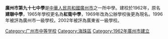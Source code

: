 {{Unreferenced|time=2020-09-08T09:45:32+00:00}}
'''廣州市第九十七中學'''是[[中華人民共和國|中華人民共和國]][[廣州市|廣州市]]之一所中學。建校於1962年，原名'''建聯中學'''，1965年學校更名為'''紅衛中學'''，1969年改為公辦學校後更為現名。1996年被評為廣州市一級學校。2002年被評為廣東省一級學校。
{{GZ-stub}}
[[Category:广州市中等学校|Category:广州市中等学校]]
[[Category:海珠區|Category:海珠區]]
[[Category:1962年廣州市建立|Category:1962年廣州市建立]]